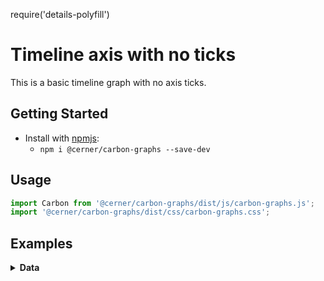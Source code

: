 require('details-polyfill')

# Timeline axis with no ticks

This is a basic timeline graph with no axis ticks.

## Getting Started

- Install with [npmjs](https://www.npmjs.com):
  - `npm i @cerner/carbon-graphs --save-dev`

## Usage
```js
import Carbon from '@cerner/carbon-graphs/dist/js/carbon-graphs.js';
import '@cerner/carbon-graphs/dist/css/carbon-graphs.css';

```
## Examples
<Timeline />

<details>
<summary style={{fontSize: 24 }}>
<b>Data</b>
</summary>

### Graph Config object
<GraphConfig />

### Data object
#### Timeline A Dataset
<DataObject1 />

#### Timeline B Dataset
<DataObject2 />
</details>
